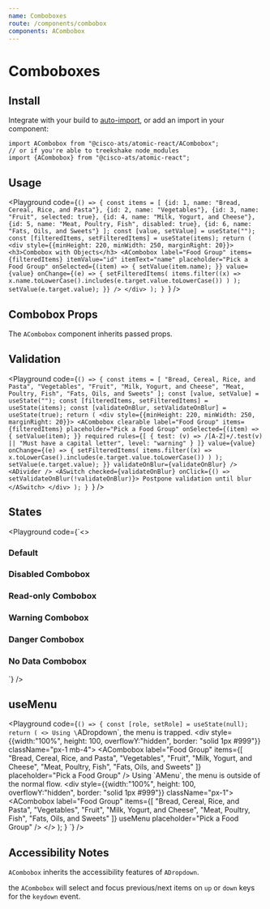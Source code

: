 ```yaml
---
name: Comboboxes
route: /components/combobox
components: ACombobox
---
```



# Comboboxes

## Install

Integrate with your build to [auto-import](?path=/docs/getting-started--page#integrating), or add an import in your component:

```
import ACombobox from "@cisco-ats/atomic-react/ACombobox";
// or if you're able to treekshake node_modules
import {ACombobox} from "@cisco-ats/atomic-react";
```

## Usage

<Playground
  code={`() => {
  const items = [
    {id: 1, name: "Bread, Cereal, Rice, and Pasta"},
    {id: 2, name: "Vegetables"},
    {id: 3, name: "Fruit", selected: true},
    {id: 4, name: "Milk, Yogurt, and Cheese"},
    {id: 5, name: "Meat, Poultry, Fish", disabled: true},
    {id: 6, name: "Fats, Oils, and Sweets"}
  ];
  const [value, setValue] = useState("");
  const [filteredItems, setFilteredItems] = useState(items);
  return (
    <div style={{minHeight: 220, minWidth: 250, marginRight: 20}}>
      <h3>Combobox with Objects</h3>
      <ACombobox
        label="Food Group"
        items={filteredItems}
        itemValue="id"
        itemText="name"
        placeholder="Pick a Food Group"
        onSelected={(item) => {
          setValue(item.name);
        }}
        value={value}
        onChange={(e) => {
          setFilteredItems(
            items.filter((x) =>
              x.name.toLowerCase().includes(e.target.value.toLowerCase())
            )
          );
          setValue(e.target.value);
        }}
      />
    </div>
  );
}
`}
/>

## Combobox Props

The `ACombobox` component inherits passed props.

<Props of="ACombobox" />

## Validation

<Playground
  code={`() => {
  const items = [
    "Bread, Cereal, Rice, and Pasta",
    "Vegetables",
    "Fruit",
    "Milk, Yogurt, and Cheese",
    "Meat, Poultry, Fish",
    "Fats, Oils, and Sweets"
  ];
  const [value, setValue] = useState("");
  const [filteredItems, setFilteredItems] = useState(items);
  const [validateOnBlur, setValidateOnBlur] = useState(true);
  return (
    <div style={{minHeight: 220, minWidth: 250, marginRight: 20}}>
      <ACombobox
        clearable
        label="Food Group"
        items={filteredItems}
        placeholder="Pick a Food Group"
        onSelected={(item) => {
          setValue(item);
        }}
        required
        rules={[
          {
            test: (v) => /[A-Z]+/.test(v) || "Must have a capital letter",
            level: "warning"
          }
        ]}
        value={value}
        onChange={(e) => {
          setFilteredItems(
            items.filter((x) =>
              x.toLowerCase().includes(e.target.value.toLowerCase())
            )
          );
          setValue(e.target.value);
        }}
        validateOnBlur={validateOnBlur}
      />
      <ADivider />
      <ASwitch
        checked={validateOnBlur}
        onClick={() => setValidateOnBlur(!validateOnBlur)}>
        Postpone validation until blur
      </ASwitch>
    </div>
  );
}
`}
/>

## States

<Playground
  code={`<>
  <div style={{minHeight: 220, minWidth: 250, marginRight: 20}}>
    <h3>Default</h3>
    <ACombobox
      clearable
      label="Food Group"
      items={[
        "Bread, Cereal, Rice, and Pasta",
        "Vegetables",
        "Fruit",
        "Milk, Yogurt, and Cheese",
        "Meat, Poultry, Fish",
        "Fats, Oils, and Sweets"
      ]}
      placeholder="Pick a Food Group"
      hint="Hint: Clearable"
    />
  </div>
  <div style={{minHeight: 220, minWidth: 250, marginRight: 20}}>
    <h3>Disabled Combobox</h3>
    <ACombobox
      disabled
      label="Food Group"
      placeholder="Pick a Food Group"
      hint="Hint: Disabled"
    />
  </div>
  <div style={{minHeight: 220, minWidth: 250, marginRight: 20}}>
    <h3>Read-only Combobox</h3>
    <ACombobox
      readOnly
      label="Food Group"
      placeholder="Pick a Food Group"
      hint="Hint: Read-only"
    />
  </div>
  <div style={{minHeight: 220, minWidth: 250, marginRight: 20}}>
    <h3>Warning Combobox</h3>
    <ACombobox
      label="Food Group"
      placeholder="Pick a Food Group"
      hint="Hint: Warning"
      validationState="warning"
    />
  </div>
  <div style={{minHeight: 220, minWidth: 250, marginRight: 20}}>
    <h3>Danger Combobox</h3>
    <ACombobox
      label="Food Group"
      placeholder="Pick a Food Group"
      hint="Hint: Danger"
      validationState="danger"
    />
  </div>
  <div style={{minHeight: 220, minWidth: 250, marginRight: 20}}>
    <h3>No Data Combobox</h3>
    <ACombobox
      label="Food Group"
      placeholder="Pick a Food Group"
      noDataContent="Check again when we restock!"
      hint="Hint: No Data"
    />
  </div>
</>
`}
/>

## useMenu

<Playground
  code={`() => {
  const [role, setRole] = useState(null);
  return (
    <>
      Using \`ADropdown\`, the menu is trapped.
      <div style={{width:"100%", height: 100, overflowY:"hidden", border: "solid 1px #999"}} className="px-1 mb-4">
        <ACombobox
          label="Food Group"
          items={[
            "Bread, Cereal, Rice, and Pasta",
            "Vegetables",
            "Fruit",
            "Milk, Yogurt, and Cheese",
            "Meat, Poultry, Fish",
            "Fats, Oils, and Sweets"
          ]}
          placeholder="Pick a Food Group"
        />
      </div>
      Using \`AMenu\`, the menu is outside of the normal flow.
      <div style={{width:"100%", height: 100, overflowY:"hidden", border: "solid 1px #999"}} className="px-1">
        <ACombobox
          label="Food Group"
          items={[
            "Bread, Cereal, Rice, and Pasta",
            "Vegetables",
            "Fruit",
            "Milk, Yogurt, and Cheese",
            "Meat, Poultry, Fish",
            "Fats, Oils, and Sweets"
          ]}
          useMenu
          placeholder="Pick a Food Group"
        />
      </div>
    </>
  );
}
`}
/>

## Accessibility Notes

`ACombobox` inherits the accessibility features of `ADropdown`.

the `ACombobox` will select and focus previous/next items on `up` or `down` keys for the `keydown` event.

